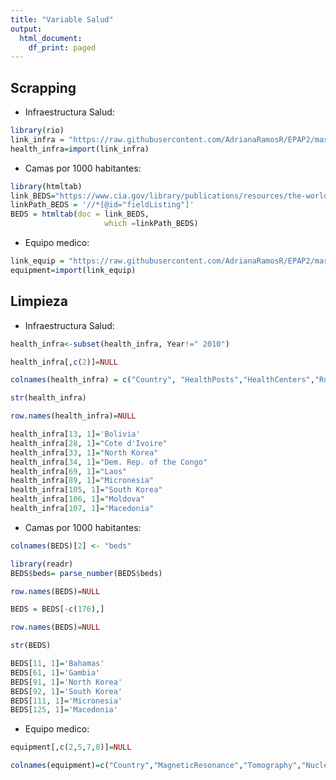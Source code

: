 ---
title: "Variable Salud"
output:
  html_document:
    df_print: paged
---
## Scrapping

- Infraestructura Salud:

```{r}
library(rio)
link_infra = "https://raw.githubusercontent.com/AdrianaRamosR/EPAP2/master/health_infraestructure.csv"
health_infra=import(link_infra)
```

- Camas por 1000 habitantes:

```{r}
library(htmltab)
link_BEDS="https://www.cia.gov/library/publications/resources/the-world-factbook/fields/360.html" 
linkPath_BEDS = '//*[@id="fieldListing"]'
BEDS = htmltab(doc = link_BEDS, 
                     which =linkPath_BEDS)
```
- Equipo medico:

```{r}
link_equip = "https://raw.githubusercontent.com/AdrianaRamosR/EPAP2/master/health_equipment.csv"
equipment=import(link_equip)
```

## Limpieza

- Infraestructura Salud:
```{r}
health_infra<-subset(health_infra, Year!=" 2010")
```

```{r}
health_infra[,c(2)]=NULL
```

```{r}
colnames(health_infra) = c("Country", "HealthPosts","HealthCenters","RuralHospitals","ProvHospitals","SpecHospitals","Hospitals")
```

```{r}
str(health_infra)
```
```{r}
row.names(health_infra)=NULL
```

```{r}
health_infra[13, 1]='Bolivia'
health_infra[28, 1]="Cote d'Ivoire"
health_infra[33, 1]="North Korea"
health_infra[34, 1]="Dem. Rep. of the Congo"
health_infra[69, 1]="Laos"
health_infra[89, 1]="Micronesia"
health_infra[105, 1]="South Korea"
health_infra[106, 1]="Moldova"
health_infra[107, 1]="Macedonia"
```

- Camas por 1000 habitantes:

```{r}
colnames(BEDS)[2] <- "beds"
```

```{r}
library(readr)
BEDS$beds= parse_number(BEDS$beds)
```

```{r}
row.names(BEDS)=NULL
```

```{r}
BEDS = BEDS[-c(176),] 
```

```{r}
row.names(BEDS)=NULL
```

```{r}
str(BEDS)
```

```{r}
BEDS[11, 1]='Bahamas'
BEDS[61, 1]='Gambia'
BEDS[91, 1]='North Korea'
BEDS[92, 1]='South Korea'
BEDS[111, 1]='Micronesia'
BEDS[125, 1]='Macedonia'
```

- Equipo medico:

```{r}
equipment[,c(2,5,7,8)]=NULL
```

```{r}
colnames(equipment)=c("Country","MagneticResonance","Tomography","NuclearMed","RadioTherapy","Mammography")
```

```{r}

```

